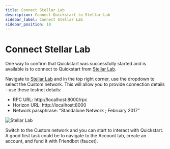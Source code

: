 ```yaml
---
title: Connect Stellar Lab
description: Connect Quickstart to Stellar Lab
sidebar_label: Connect Stellar Lab 
sidebar_position: 10
---
```


# Connect Stellar Lab

One way to confirm that Quickstart was successfully started and is available is to connect to Quickstart from [Stellar Lab](https://lab.stellar.org).

Navigate to [Stellar Lab](https://lab.stellar.org) and in the top right corner, use the dropdown to select the Custom network. This will allow you to provide connection details - use these testnet details:

* RPC URL: http://localhost:8000/rpc<br />
* Horizon URL: http://localhost:8000<br />
* Network passphrase: “Standalone Network ; February 2017”

![Stellar Lab](/assets/quickstart/stellar_lab_screenshot.png)

Switch to the Custom network and you can start to interact with Quickstart. A good first task could be to navigate to the Account tab, create an account, and fund it with Friendbot (faucet).